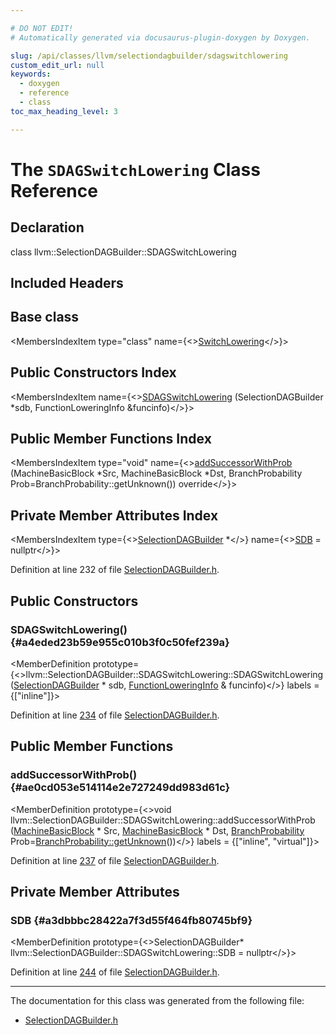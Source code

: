 ```yaml
---

# DO NOT EDIT!
# Automatically generated via docusaurus-plugin-doxygen by Doxygen.

slug: /api/classes/llvm/selectiondagbuilder/sdagswitchlowering
custom_edit_url: null
keywords:
  - doxygen
  - reference
  - class
toc_max_heading_level: 3

---
```





# The `SDAGSwitchLowering` Class Reference

<DoxygenPage pluginConfig={pluginConfig}>



## Declaration

<CodeBlock>class llvm::SelectionDAGBuilder::SDAGSwitchLowering</CodeBlock>

## Included Headers

<IncludesList>
<IncludesListItem
  filePath="CodeGen/SelectionDAG/SelectionDAGBuilder.h"
  permalink="/docs/api/files/lib/lib/codegen/lib/codegen/selectiondag/selectiondagbuilder-h"
  isLocal="true" />
</IncludesList>

## Base class

<MembersIndex>

<MembersIndexItem
  type="class"
  name={<><a href="/docs/api/classes/llvm/switchcg/switchlowering">SwitchLowering</a></>}>
</MembersIndexItem>

</MembersIndex>

## Public Constructors Index

<MembersIndex>

<MembersIndexItem
  name={<><a href="#a4eded23b59e955c010b3f0c50fef239a">SDAGSwitchLowering</a> (SelectionDAGBuilder &#42;sdb, FunctionLoweringInfo &amp;funcinfo)</>}>
</MembersIndexItem>

</MembersIndex>

## Public Member Functions Index

<MembersIndex>

<MembersIndexItem
  type="void"
  name={<><a href="#ae0cd053e514114e2e727249dd983d61c">addSuccessorWithProb</a> (MachineBasicBlock &#42;Src, MachineBasicBlock &#42;Dst, BranchProbability Prob=BranchProbability::getUnknown()) override</>}>
</MembersIndexItem>

</MembersIndex>

## Private Member Attributes Index

<MembersIndex>

<MembersIndexItem
  type={<><a href="/docs/api/classes/llvm/selectiondagbuilder">SelectionDAGBuilder</a> &#42;</>}
  name={<><a href="#a3dbbbc28422a7f3d55f464fb80745bf9">SDB</a> = nullptr</>}>
</MembersIndexItem>

</MembersIndex>


Definition at line 232 of file <a href="/docs/api/files/lib/lib/codegen/lib/codegen/selectiondag/selectiondagbuilder-h">SelectionDAGBuilder.h</a>.

<SectionDefinition>

## Public Constructors

### SDAGSwitchLowering() {#a4eded23b59e955c010b3f0c50fef239a}

<MemberDefinition
  prototype={<>llvm::SelectionDAGBuilder::SDAGSwitchLowering::SDAGSwitchLowering (<a href="/docs/api/classes/llvm/selectiondagbuilder">SelectionDAGBuilder</a> &#42; sdb, <a href="/docs/api/classes/llvm/functionloweringinfo">FunctionLoweringInfo</a> &amp; funcinfo)</>}
  labels = {["inline"]}>

Definition at line <a href="/docs/api/files/lib/lib/codegen/lib/codegen/selectiondag/selectiondagbuilder-h/#l00234">234</a> of file <a href="/docs/api/files/lib/lib/codegen/lib/codegen/selectiondag/selectiondagbuilder-h">SelectionDAGBuilder.h</a>.
</MemberDefinition>

</SectionDefinition>

<SectionDefinition>

## Public Member Functions

### addSuccessorWithProb() {#ae0cd053e514114e2e727249dd983d61c}

<MemberDefinition
  prototype={<>void llvm::SelectionDAGBuilder::SDAGSwitchLowering::addSuccessorWithProb (<a href="/docs/api/classes/llvm/machinebasicblock">MachineBasicBlock</a> &#42; Src, <a href="/docs/api/classes/llvm/machinebasicblock">MachineBasicBlock</a> &#42; Dst, <a href="/docs/api/classes/llvm/branchprobability">BranchProbability</a> Prob=<a href="/docs/api/classes/llvm/branchprobability/#a76e4454abb329dee28e8f525ddd1a210">BranchProbability::getUnknown</a>())</>}
  labels = {["inline", "virtual"]}>

Definition at line <a href="/docs/api/files/lib/lib/codegen/lib/codegen/selectiondag/selectiondagbuilder-h/#l00237">237</a> of file <a href="/docs/api/files/lib/lib/codegen/lib/codegen/selectiondag/selectiondagbuilder-h">SelectionDAGBuilder.h</a>.
</MemberDefinition>

</SectionDefinition>

<SectionDefinition>

## Private Member Attributes

### SDB {#a3dbbbc28422a7f3d55f464fb80745bf9}

<MemberDefinition
  prototype={<>SelectionDAGBuilder&#42; llvm::SelectionDAGBuilder::SDAGSwitchLowering::SDB = nullptr</>}>

Definition at line <a href="/docs/api/files/lib/lib/codegen/lib/codegen/selectiondag/selectiondagbuilder-h/#l00244">244</a> of file <a href="/docs/api/files/lib/lib/codegen/lib/codegen/selectiondag/selectiondagbuilder-h">SelectionDAGBuilder.h</a>.
</MemberDefinition>

</SectionDefinition>

<hr/>

The documentation for this class was generated from the following file:

<ul>
<li><a href="/docs/api/files/lib/lib/codegen/lib/codegen/selectiondag/selectiondagbuilder-h">SelectionDAGBuilder.h</a></li>
</ul>

</DoxygenPage>
